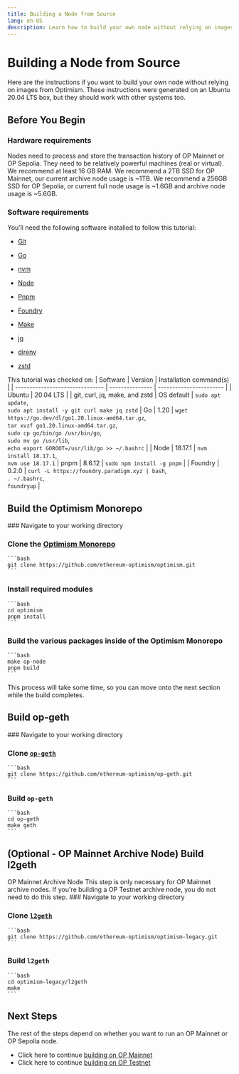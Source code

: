 ```yaml
---
title: Building a Node from Source
lang: en-US
description: Learn how to build your own node without relying on images from Optimism.
---
```



# Building a Node from Source

Here are the instructions if you want to build your own node without relying on images from Optimism. These instructions were generated on an Ubuntu 20.04 LTS box, but they should work with other systems too.

## Before You Begin

### Hardware requirements

Nodes need to process and store the transaction history of OP Mainnet or OP Sepolia. They need to be relatively powerful machines (real or virtual). We recommend at least 16 GB RAM. We recommend a 2TB SSD for OP Mainnet, our current archive node usage is ~1TB. We recommend a 256GB SSD for OP Sepolia, or current full node usage is ~1.6GB and archive node usage is ~5.6GB.

### Software requirements

You’ll need the following software installed to follow this tutorial:

-   [Git](https://git-scm.com/)

-   [Go](https://go.dev/)

-   [nvm](https://github.com/nvm-sh/nvm)

-   [Node](https://nodejs.org/en)

-   [Pnpm](https://pnpm.io/)

-   [Foundry](https://github.com/foundry-rs/foundry#installation)

-   [Make](https://linux.die.net/man/1/make)

-   [jq](https://github.com/jqlang/jq)

-   [direnv](https://direnv.net/)

-   [zstd](https://facebook.github.io/zstd/)

This tutorial was checked on:
| Software                        | Version         | Installation command(s) |
| ------------------------------- | --------------- | ----------------------- |
| Ubuntu                          | 20.04 LTS       |
| git, curl, jq, make, and zstd   | OS default      | `sudo apt update`, <br />`sudo apt install -y git curl make jq zstd`
| Go                              | 1.20            | `wget https://go.dev/dl/go1.20.linux-amd64.tar.gz`, <br /> `tar xvzf go1.20.linux-amd64.tar.gz`, <br /> `sudo cp go/bin/go /usr/bin/go`, <br />`sudo mv go /usr/lib`, <br />`echo export GOROOT=/usr/lib/go >> ~/.bashrc` |
| Node                            | 18.17.1        | `nvm install 18.17.1`, <br /> `nvm use 18.17.1`
| pnpm                            | 8.6.12           | `sudo npm install -g pnpm` |
| Foundry                         | 0.2.0           | `curl -L https://foundry.paradigm.xyz | bash`, <br /> `. ~/.bashrc`, <br /> `foundryup` |

## Build the Optimism Monorepo
<Steps>
### Navigate to your working directory

### Clone the [Optimism Monorepo](https://github.com/ethereum-optimism/optimism)

    ```bash
    git clone https://github.com/ethereum-optimism/optimism.git
    ```

### Install required modules

    ```bash
    cd optimism
    pnpm install
    ```

### Build the various packages inside of the Optimism Monorepo

    ```bash
    make op-node
    pnpm build
    ```

This process will take some time, so you can move onto the next section while the build completes.
</Steps>

## Build op-geth
<Steps>
### Navigate to your working directory

### Clone [`op-geth`](https://github.com/ethereum-optimism/op-geth)

    ```bash
    git clone https://github.com/ethereum-optimism/op-geth.git
    ```

###  Build `op-geth`

    ```bash
    cd op-geth    
    make geth
    ```
</Steps>

## (Optional - OP Mainnet Archive Node) Build l2geth

<Callout type="info">
  OP Mainnet Archive Node
  This step is only necessary for OP Mainnet archive nodes. If you're building a OP Testnet archive node, you do not need to do this step.
</Callout>

<Steps>
### Navigate to your working directory

### Clone [`l2geth`](https://github.com/ethereum-optimism/optimism-legacy)

    ```bash
    git clone https://github.com/ethereum-optimism/optimism-legacy.git
    ```

### Build `l2geth`

    ```bash
    cd optimism-legacy/l2geth
    make
    ```

</Steps>

## Next Steps

The rest of the steps depend on whether you want to run an OP Mainnet or OP Sepolia node.
-   Click here to continue [building on OP Mainnet](mainnet)
-   Click here to continue [building on OP Testnet](testnet)

